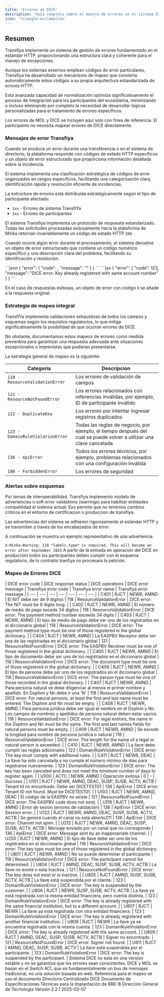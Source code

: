```yaml
---
title: 'Errores de DICE'
description: 'Guía completa sobre el manejo de errores en el sistema DICE'
icon: 'triangle-exclamation'
---
```


## Resumen

Transfiya implementa un sistema de gestión de errores fundamentado en el estándar HTTP, proporcionando una estructura clara y coherente para el manejo de excepciones.

Aunque los sistemas externos emplean códigos de error particulares, Transfiya ha desarrollado un mecanismo de mapeo que convierte automáticamente estos códigos a su propia arquitectura estandarizada de errores HTTP.

Esta avanzada capacidad de normalización optimiza significativamente el proceso de integración para los participantes del ecosistema, minimizando o incluso eliminando por completo la necesidad de desarrollar lógicas personalizadas para el tratamiento de errores específicos.

<Info>
Los errores de MOL y DICE se incluyen aquí solo con fines de referencia. El participante no necesita mapear errores de DICE directamente.
</Info>

### Mensajes de error Transfiya

Cuando se produce un error durante una transferencia o en el sistema de directorio, la plataforma responde con códigos de estado HTTP específicos y un objeto de error estructurado que proporciona información detallada sobre la incidencia.

El sistema implementa una clasificación estratégica de códigos de error organizados en rangos específicos, facilitando una categorización clara, identificación rápida y resolución eficiente de incidencias.

La estructura de errores está distribuida estratégicamente según el tipo de participante afectado:

- `1xx` - Errores de sistema TransfiYa
- `3xx` - Errores de participantes

El sistema Transfiya implementa un protocolo de respuesta estandarizado. Todas las solicitudes procesadas exitosamente hacia la plataforma de Minka retornan invariablemente un código de estado HTTP `200`.

Cuando ocurre algún error durante el procesamiento, el sistema devuelve un objeto de error estructurado que contiene un código numérico específico y una descripción clara del problema, facilitando su identificación y resolución.


<Tabs>
  <Tab title="Estructura">
    ```json
    {
        "error": {
            "code": <error_code>,
            "message": "<error_message>"
        }
    }
    ```
  </Tab>
  <Tab title="Ejemplo">
      ```jsx
      {
        "error": {
            "code": 123,
            "message": "DICE error: Key already registered with same account number"
        }
      }
      ```
  </Tab>
</Tabs>


En el caso de respuestas exitosas, un objeto de error con código `0` se añade a la respuesta original.

### Estrategia de mapeo integral

TransfiYa implementa validaciones exhaustivas de todos los campos y esquemas según los requisitos regulatorios, lo que mitiga significativamente la posibilidad de que ocurran errores de DICE.

No obstante, documentamos estos mapeos de errores como medida preventiva para garantizar una respuesta adecuada ante situaciones excepcionales o imprevistas que pudieran presentarse.

La estrategia general de mapeo es la siguiente:

| Categoria | Descripcion |
| --- | --- |
| `118 - ResourceValidationError` | Los errores de validación de campos  |
| `121 - ResourceNotFoundError` | Los errores relacionados con referencias inválidas, por ejemplo, ID de participante inválido |
| `122 - DuplicateKey` | Los errores por intentar ingresar registros duplicados |
| `123 - DomainRuleViolationError` | Todas las reglas de negocio, por ejemplo, el tiempo después del cual se puede volver a utilizar una clave cancelada |
| `136 - ApiError` | Todos los errores técnicos, por ejemplo, problemas relacionados con una configuración inválida |
| `100 - ForbiddenError` | Los errores de seguridad |

### Alertas sobre esquemas

Por temas de interoperabilidad, Transfiya implemento modelo de advertencias o soft error validations (warrings) para habilitar entidades compatilidad el sistema actual. Eso permite que no tenemos cambios criticos en el entorno de certificacion o produccion de transfiya.

Las advertencias del sistema se adhieren rigurosamente al estándar HTTP y se transmiten a través de los encabezados de error.

A continuación se muestra un ejemplo representativo de una advertencia:

``` X-Minka-Warning: 118 *labels.type* is required. This will become an error after September 2025 ```
<Warning>
A partir de la entrada en operación del DICE en producción todos los participantes deben cumplir con el esquema regulatorio, de lo contratio tranfiya no procesara la petición.
</Warning>

### Mapeo de Errores DICE

<Accordion title="Mapeo Errores DICE">
    | DICE error code | DICE response status | DICE operations | DICE error message | Transfiya error code | Transfiya error name | Transfiya error message |
    | --- | --- | --- | --- | --- | --- | --- |
    | C401 | RJCT | NEWR, AMND | El NIT debe ser de 9 dígitos | 118 | ResourceValidationError | DICE error: The NIT must be 9 digits long. |
    | C402 | RJCT | NEWR, AMND | El número de medio de pago excede 34 dígitos | 118 | ResourceValidationError | DICE error: The payment method number exceeds 34 digits  |
    | C403 | RJCT | NEWR, AMND | El tipo de medio de pago debe ser uno de los registrados en el diccionario global | 118 | ResourceValidationError | DICE error: The payment method type must be one of those registered in the global dictionary. |
    | C404 | RJCT | NEWR, AMND | La EASPBV Receptor debe ser una de las registradas en el diccionario global | 121 | ResourceNotFoundError | DICE error: The EASPBV Receiver must be one of those registered in the global dictionary. |
    | C405 | RJCT | NEWR, AMND | El tipo de documento debe ser uno de los registrados en el diccionario global | 118 | ResourceValidationError | DICE error: The document type must be one of those registered in the global dictionary. |
    | C406 | RJCT | NEWR, AMND | El tipo de persona debe ser uno de los registrados en el diccionario global | 118 | ResourceValidationError | DICE error: The person type must be one of those recorded in the global dictionary. |
    | C407 | RJCT | NEWR, AMND | Para persona natural se debe diligenciar al menos el primer nombre y apellido. En Dsplnm y Nn debe ir una 'N' | 118 | ResourceValidationError | DICE error: For natural persons, at least the first and last name must be entered. The Dsplnm and Nn must be empty. |
    | C408 | RJCT | NEWR, AMND | Para persona jurídica debe ser igual el nombre en el Dsplnm y Nn. Los campos de nombres y apellidos de persona natural deben estar vacíos. | 118 | ResourceValidationError | DICE error: For legal entities, the name in the Dsplnm and Nn must be the same. The first and last names fields for natural persons must be empty. |
    | C409 | RJCT | NEWR, AMND | Se excede la longitud para nombre de persona jurídica o natural | 118 | ResourceValidationError | DICE error: The length for the name of a legal or natural person is exceeded. |
    | C410 | RJCT | NEWR, AMND | La llave debe cumplir las reglas adicionales | 123 | DomainRuleViolationError | DICE error: The key must comply with additional rules. |
    | C411 | RJCT | NEWR, DEAC | La llave ha sido cancelada y no cumple el número mínimo de días para registrarse nuevamente. | 123 | DomainRuleViolationError | DICE error: The key has been canceled and does not meet the minimum number of days to register again. |
    | U000 | ACTC | NEWR, AMND | Operación exitosa | 0 | - | Success |
    | U101 | RJCT | NEWR, AMND, DEAC, SUSP, SUSB, ACTV, ACTB | Tenant Id no encontrado. Debe ser DICETEST01 | 136 | ApiError | DICE error: Tenant ID not found. Must be DICETEST01. |
    | U103 | RJCT | NEWR, AMND, DEAC | El código de la EASPBV no existe | 121 | ResourceNotFoundError | DICE error: The EASPBV code does not exist. |
    | U119 | RJCT | NEWR, AMND | Error de sesión (errores de validación) | 136 | ApiError | DICE error: Session error. |
    | U122 | RJCT | NEWR, AMND, DEAC, SUSP, SUSB, ACTV, ACTB | Se genera cuando el canal no está abierto211 | 136 | ApiError | DICE error: Channel not open. |
    | U212 | RJCT | NEWR, AMND, DEAC, SUSP, SUSB, ACTV, ACTB | Mensaje enviado por un canal que no corresponde | 136 | ApiError | DICE error: Message sent by an inappropriate channel. |
    | U250 | RJCT | NEWR, AMND | El tipo de llave debe ser uno de los registrados en el diccionario global | 118 | ResourceValidationError | DICE error: The key type must be one of those registered in the global dictionary. |
    | U801 | RJCT | NEWR, AMND | No se puede determinar el participante | 118 | ResourceValidationError | DICE error: The participant cannot be determined. |
    | U804 | RJCT | AMND, DEAC, SUSP, SUSB, ACTV, ACTB | La llave no existe o esta Inactiva. | 121 | ResourceNotFoundError | DICE error: The key does not exist or is inactive. |
    | U805 | RJCT | AMND, SUSP, SUSB, ACTV, ACTB | La llave está suspendida por el cliente. | 123 | DomainRuleViolationError | DICE error: The key is suspended by the customer. |
    | U806 | RJCT | NEWR, SUSP, SUSB, ACTV, ACTB | La llave ya está registrada con la misma entidad financiera, pero cuenta distinta. | 123 | DomainRuleViolationError | DICE error: The key is already registered with the same financial institution, but to a different account. |
    | U807 | RJCT | NEWR | La llave ya está registrada con otra entidad financiera. | 123 | DomainRuleViolationError | DICE error: The key is already registered with another financial institution. |
    | U808 | RJCT | NEWR | La llave ya se encuentra registrada con la misma cuenta. | 123 | DomainRuleViolationError | DICE error: The key is already registered with the same account. |
    | U809 | RJCT | AMND, DEAC, SUSP, SUSB, ACTV, ACTB | Signer no encontrado. | 121 | ResourceNotFoundError | DICE error: Signer not found. |
    | U811 | RJCT | AMND, DEAC, SUSP, SUSB, ACTV | La llave está suspendida por el participante. | 123 | DomainRuleViolationError | DICE error: The key is suspended by the participant. |
</Accordion>


<Note>
    Sistema DICE no esta en una version estable y no se garantiza que los errores sean consistentes.
</Note>

<Info>
DICE y MOL se basan en el Switch ACI, que es fundamentalmente un bus de mensajes tradicional, no una solución basada en web.
</Info>


<Info>
    Referencia para el mapeo se uso el documento
    Directorio Centralizado DICE
    Documento de Especificaciones Técnicas para la Implantación de BRE-B
    Dirección General de Tecnología
    Versión 2.2.1
    2025-03-07
</Info>
